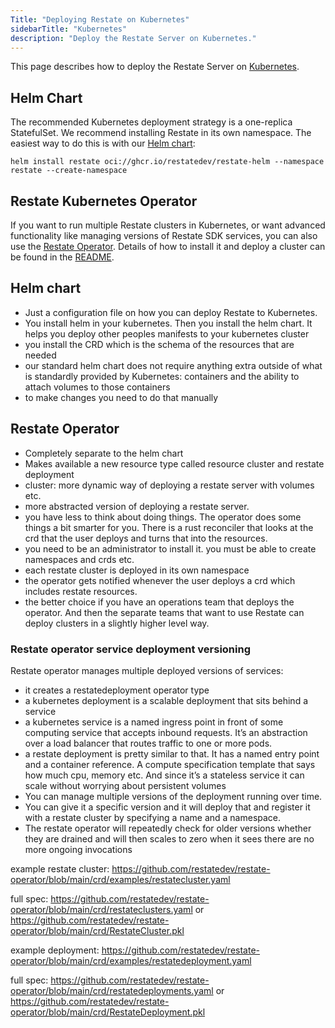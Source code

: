 ```yaml
---
Title: "Deploying Restate on Kubernetes"
sidebarTitle: "Kubernetes"
description: "Deploy the Restate Server on Kubernetes."
---
```


This page describes how to deploy the Restate Server on [Kubernetes](https://kubernetes.io/).

## Helm Chart
The recommended Kubernetes deployment strategy is a one-replica StatefulSet. We recommend installing Restate in its own
namespace. The easiest way to do this is with our [Helm chart](https://github.com/restatedev/restate/tree/main/charts/restate-helm):

```shell
helm install restate oci://ghcr.io/restatedev/restate-helm --namespace restate --create-namespace
```

## Restate Kubernetes Operator

If you want to run multiple Restate clusters in Kubernetes, or want advanced functionality like managing versions of Restate SDK services, you can also use the [Restate Operator](https://github.com/restatedev/restate-operator). Details
of how to install it and deploy a cluster can be found in the [README](https://github.com/restatedev/restate-operator/blob/main/README.md).



## Helm chart

- Just a configuration file on how you can deploy Restate to Kubernetes.
- You install helm in your kubernetes. Then you install the helm chart. It helps you deploy other peoples manifests to your kubernetes cluster
- you install the CRD which is the schema of the resources that are needed
- our standard helm chart does not require anything extra outside of what is standardly provided by Kubernetes: containers and the ability to attach volumes to those containers
- to make changes you need to do that manually

## Restate Operator

- Completely separate to the helm chart
- Makes available a new resource type called resource cluster and restate deployment
- cluster: more dynamic way of deploying a restate server with volumes etc.
- more abstracted version of deploying a restate server.
- you have less to think about doing things. The operator does some things a bit smarter for you. There is a rust reconciler that looks at the crd that the user deploys and turns that into the resources.
- you need to be an administrator to install it. you must be able to create namespaces and crds etc.
- each restate cluster is deployed in its own namespace
- the operator gets notified whenever the user deploys a crd which includes restate resources.
- the better choice if you have an operations team that deploys the operator. And then the separate teams that want to use Restate can deploy clusters in a slightly higher level way.

### Restate operator service deployment versioning

Restate operator manages multiple deployed versions of services:

- it creates a restatedeployment operator type
- a kubernetes deployment is a scalable deployment that sits behind a service
- a kubernetes service is a named ingress point in front of some computing service that accepts inbound requests. It’s an abstraction over a load balancer that routes traffic to one or more pods.
- a restate deployment is pretty similar to that. It has a named entry point and a container reference. A compute specification template that says how much cpu, memory etc. And since it’s a stateless service it can scale without worrying about persistent volumes
- You can manage multiple versions of the deployment running over time.
- You can give it a specific version and it will deploy that and register it with a restate cluster by specifying a name and a namespace.
- The restate operator will repeatedly check for older versions whether they are drained and will then scales to zero when it sees there are no more ongoing invocations

example restate cluster: https://github.com/restatedev/restate-operator/blob/main/crd/examples/restatecluster.yaml

full spec: https://github.com/restatedev/restate-operator/blob/main/crd/restateclusters.yaml or https://github.com/restatedev/restate-operator/blob/main/crd/RestateCluster.pkl

example deployment: https://github.com/restatedev/restate-operator/blob/main/crd/examples/restatedeployment.yaml

full spec: https://github.com/restatedev/restate-operator/blob/main/crd/restatedeployments.yaml or https://github.com/restatedev/restate-operator/blob/main/crd/RestateDeployment.pkl

